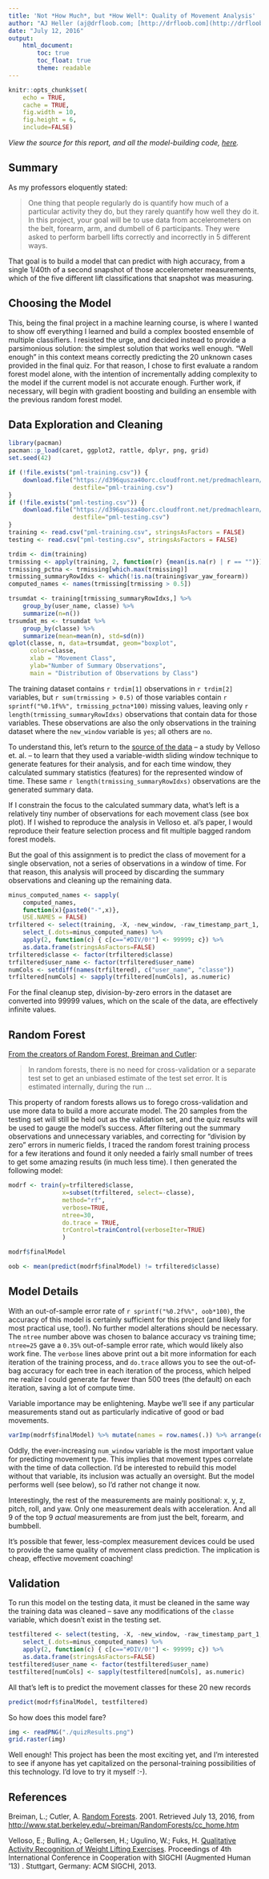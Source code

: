 ```yaml
---
title: 'Not *How Much*, but *How Well*: Quality of Movement Analysis'
author: "AJ Heller (aj@drfloob.com; [http://drfloob.com](http://drfloob.com))"
date: "July 12, 2016"
output: 
    html_document:
        toc: true
        toc_float: true
        theme: readable
---
```


```r
knitr::opts_chunk$set(
    echo = TRUE, 
    cache = TRUE, 
    fig.width = 10, 
    fig.height = 6,
    include=FALSE)
```

*View the source for this report, and all the model-building code, [here][SOURCE].*

## Summary

As my professors eloquently stated:

> One thing that people regularly do is quantify how much of a particular activity they do, but they rarely quantify how well they do it. In this project, your goal will be to use data from accelerometers on the belt, forearm, arm, and dumbell of 6 participants. They were asked to perform barbell lifts correctly and incorrectly in 5 different ways.

That goal is to build a model that can predict with high accuracy, from a single 1/40th of a second snapshot of those accelerometer measurements, which of the five different lift classifications that snapshot was measuring.


## Choosing the Model

This, being the final project in a machine learning course, is where I wanted to show off everything I learned and build a complex boosted ensemble of multiple classifiers. I resisted the urge, and decided instead to provide a parsimonious solution: the simplest solution that works well enough. "Well enough" in this context means correctly predicting the 20 unknown cases provided in the final quiz. For that reason, I chose to first evaluate a random forest model alone, with the intention of incrementally adding complexity to the model if the current model is not accurate enough. Further work, if necessary, will begin with gradient boosting and building an ensemble with the previous random forest model.


## Data Exploration and Cleaning

```r
library(pacman)
pacman::p_load(caret, ggplot2, rattle, dplyr, png, grid) 
set.seed(42)
```

```r
if (!file.exists("pml-training.csv")) {
    download.file("https://d396qusza40orc.cloudfront.net/predmachlearn/pml-training.csv",
                  destfile="pml-training.csv")
}
if (!file.exists("pml-testing.csv")) {
    download.file("https://d396qusza40orc.cloudfront.net/predmachlearn/pml-testing.csv",
                  destfile="pml-testing.csv")
}
training <- read.csv("pml-training.csv", stringsAsFactors = FALSE)
testing <- read.csv("pml-testing.csv", stringsAsFactors = FALSE)
```

```r
trdim <- dim(training)
trmissing <- apply(training, 2, function(r) {mean(is.na(r) | r == "")})
trmissing_pctna <- trmissing[which.max(trmissing)]
trmissing_summaryRowIdxs <- which(!is.na(training$var_yaw_forearm))
computed_names <- names(trmissing[trmissing > 0.5])
```

```r
trsumdat <- training[trmissing_summaryRowIdxs,] %>% 
    group_by(user_name, classe) %>% 
    summarize(n=n())
trsumdat_ms <- trsumdat %>% 
    group_by(classe) %>% 
    summarize(mean=mean(n), std=sd(n))
qplot(classe, n, data=trsumdat, geom="boxplot", 
      color=classe, 
      xlab = "Movement Class", 
      ylab="Number of Summary Observations", 
      main = "Distribution of Observations by Class")
```

The training dataset contains `r trdim[1]` observations in `r trdim[2]` variables, but `r sum(trmissing > 0.5)` of those variables contain `r sprintf("%0.1f%%", trmissing_pctna*100)` missing values, leaving only `r length(trmissing_summaryRowIdxs)` observations that contain data for those variables. These observations are also the only observations in the training dataset where the `new_window` variable is `yes`; all others are `no`.

To understand this, let's return to the [source of the data][Velloso] -- a study by Velloso et. al. -- to learn that they used a variable-width sliding window technique to generate features for their analysis, and for each time window, they calculated summary statistics (features) for the represented window of time. These same `r length(trmissing_summaryRowIdxs)` observations are the generated summary data.

If I constrain the focus to the calculated summary data, what's left is a relatively tiny number of observations for each movement class (see box plot). If I wished to reproduce the analysis in Velloso et. al's paper, I would reproduce their feature selection process and fit multiple bagged random forest models.

But the goal of this assignment is to predict the class of movement for a single observation, not a series of observations in a window of time. For that reason, this analysis will proceed by discarding the summary observations and cleaning up the remaining data.

```r
minus_computed_names <- sapply(
    computed_names, 
    function(x){paste0("-",x)}, 
    USE.NAMES = FALSE)
trfiltered <- select(training, -X, -new_window, -raw_timestamp_part_1, -raw_timestamp_part_2, -cvtd_timestamp) %>% 
    select_(.dots=minus_computed_names) %>%
    apply(2, function(c) { c[c=="#DIV/0!"] <- 99999; c}) %>% 
    as.data.frame(stringsAsFactors=FALSE)
trfiltered$classe <- factor(trfiltered$classe)
trfiltered$user_name <- factor(trfiltered$user_name)
numCols <- setdiff(names(trfiltered), c("user_name", "classe"))
trfiltered[numCols] <- sapply(trfiltered[numCols], as.numeric)
```

For the final cleanup step, division-by-zero errors in the dataset are converted into 99999 values, which on the scale of the data, are effectively infinite values.

## Random Forest

[From the creators of Random Forest, Breiman and Cutler][BC_oob]:

> In random forests, there is no need for cross-validation or a separate test set to get an unbiased estimate of the test set error. It is estimated internally, during the run ...

This property of random forests allows us to forego cross-validation and use more data to build a more accurate model. The 20 samples from the testing set will still be held out as the validation set, and the quiz results will be used to gauge the model's success. After filtering out the summary observations and unnecessary variables, and correcting for "division by zero" errors in numeric fields, I traced the random forest training process for a few iterations and found it only needed a fairly small number of trees to get some amazing results (in much less time). I then generated the following model:

```r
modrf <- train(y=trfiltered$classe, 
               x=subset(trfiltered, select=-classe), 
               method="rf",
               verbose=TRUE,
               ntree=30,
               do.trace = TRUE,
               trControl=trainControl(verboseIter=TRUE)
               )
```
```r
modrf$finalModel
```

```r
oob <- mean(predict(modrf$finalModel) != trfiltered$classe) 
```

## Model Details

With an out-of-sample error rate of `r sprintf("%0.2f%%", oob*100)`, the accuracy of this model is certainly sufficient for this project (and likely for most practical use, too!). No further model alterations should be necessary. The `ntree` number above was chosen to balance accuracy vs training time; `ntree=25` gave a `0.35%` out-of-sample error rate, which would likely also work fine. The `verbose` lines above print out a bit more information for each iteration of the training process, and `do.trace` allows you to see the out-of-bag accuracy for each tree in each iteration of the process, which helped me realize I could generate far fewer than 500 trees (the default) on each iteration, saving a lot of compute time.

Variable importance may be enlightening. Maybe we'll see if any particular measurements stand out as particularly indicative of good or bad movements.

```r
varImp(modrf$finalModel) %>% mutate(names = row.names(.)) %>% arrange(desc(Overall)) %>% head(10)
```

Oddly, the ever-increasing `num_window` variable is the most important value for predicting movement type. This implies that movement types correlate with the time of data collection. I'd be interested to rebuild this model without that variable, its inclusion was actually an oversight. But the model performs well (see below), so I'd rather not change it now.

Interestingly, the rest of the measurements are mainly positional: x, y, z, pitch, roll, and yaw. Only one measurement deals with acceleration. And all 9 of the top 9 *actual* measurements are from just the belt, forearm, and bumbbell. 

It's possible that fewer, less-complex measurement devices could be used to provide the same quality of movement class prediction. The implication is cheap, effective movement coaching!


## Validation

To run this model on the testing data, it must be cleaned in the same way the training data was cleaned -- save any modifications of the `classe` variable, which doesn't exist in the testing set.

```r
testfiltered <- select(testing, -X, -new_window, -raw_timestamp_part_1, -raw_timestamp_part_2, -cvtd_timestamp) %>% 
    select_(.dots=minus_computed_names) %>%
    apply(2, function(c) { c[c=="#DIV/0!"] <- 99999; c}) %>% 
    as.data.frame(stringsAsFactors=FALSE)
testfiltered$user_name <- factor(testfiltered$user_name)
testfiltered[numCols] <- sapply(testfiltered[numCols], as.numeric)
```

All that's left is to predict the movement classes for these 20 new records

```r
predict(modrf$finalModel, testfiltered)
```

So how does this model fare?

```r
img <- readPNG("./quizResults.png")
grid.raster(img)
```

Well enough! This project has been the most exciting yet, and I'm interested to see if anyone has yet capitalized on the personal-training possibilities of this technology. I'd love to try it myself :-).

## References

Breiman, L.; Cutler, A. [Random Forests][BC]. 2001. Retrieved July 13, 2016, from [http://www.stat.berkeley.edu/~breiman/RandomForests/cc_home.htm][BC]

Velloso, E.; Bulling, A.; Gellersen, H.; Ugulino, W.; Fuks, H. [Qualitative Activity Recognition of Weight Lifting Exercises][Velloso]. Proceedings of 4th International Conference in Cooperation with SIGCHI (Augmented Human '13) . Stuttgart, Germany: ACM SIGCHI, 2013.


[Velloso]: http://groupware.les.inf.puc-rio.br/work.jsf?p1=11201
[BC]: http://www.stat.berkeley.edu/~breiman/RandomForests/cc_home.htm
[BC_oob]: http://www.stat.berkeley.edu/~breiman/RandomForests/cc_home.htm#ooberr
[SOURCE]: https://github.com/drfloob/QualityOfMovementClassification
